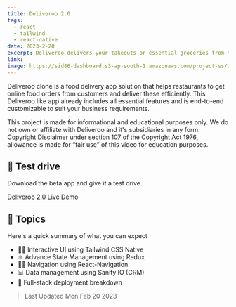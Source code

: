```yaml
---
title: Deliveroo 2.0
tags:
  - react
  - tailwind
  - react-native
date: 2023-2-20
excerpt: Deliveroo delivers your takeouts or essential groceries from the best-rated local partners straight to your door.
link: 
image: https://sid86-dashboard.s3-ap-south-1.amazonaws.com/project-ss/wAw94pbQTCXcnCum8RUgn3.png
---
```



<p className=''>
  Deliveroo clone is a food delivery app solution that helps restaurants to get online food orders from customers and deliver these efficiently. This Deliveroo like app already includes all essential features and is end-to-end customizable to suit your business requirements.
    
  This project is made for informational and educational purposes only. We do not own or affiliate with Deliveroo and it's subsidiaries in any form. Copyright Disclaimer under section 107 of the Copyright Act 1976, allowance is made for “fair use” of this video for education purposes.
</p>

<div className="py-5">

## :rocket: Test drive

Download the beta app and give it a test drive.

<div>
<a target="_blank" href="https://drive.google.com/file/d/18hx0UIQ_rG5-bmszpJ2yssegB7hajGSP/view" className="btn btn-green">Deliveroo 2.0 Live Demo</a>
</div>
</div>

<div className="py-5">

## :paperclip: Topics

Here's a quick summary of what you can expect

- 👨‍🎤 Interactive UI using Tailwind CSS Native
- ⚛ Advance State Management using Redux
- 👨‍🚀 Navigation using React-Navigation
- 📊 Data management using Sanity IO (CRM)
- 🚀 Full-stack deployment breakdown

</div>

> Last Updated Mon Feb 20 2023  
